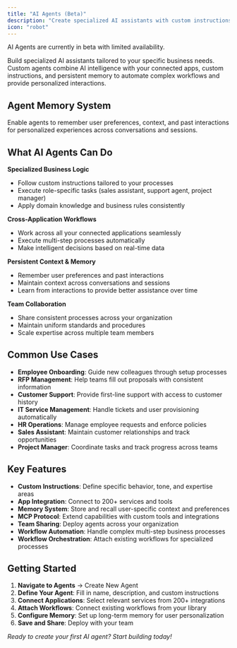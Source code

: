 ```yaml
---
title: "AI Agents (Beta)"
description: "Create specialized AI assistants with custom instructions and persistent memory for your business processes"
icon: "robot"
---
```


<Note>AI Agents are currently in beta with limited availability.</Note>

Build specialized AI assistants tailored to your specific business needs. Custom agents combine AI intelligence with your connected apps, custom instructions, and persistent memory to automate complex workflows and provide personalized interactions.

## Agent Memory System

<Card title="Long-Term Memory" icon="brain" href="/slash-commands/long-term-memory">
  Enable agents to remember user preferences, context, and past interactions for personalized experiences across conversations and sessions.
</Card>

## What AI Agents Can Do

**Specialized Business Logic**

- Follow custom instructions tailored to your processes
- Execute role-specific tasks (sales assistant, support agent, project manager)
- Apply domain knowledge and business rules consistently

**Cross-Application Workflows**

- Work across all your connected applications seamlessly
- Execute multi-step processes automatically
- Make intelligent decisions based on real-time data

**Persistent Context & Memory**

- Remember user preferences and past interactions
- Maintain context across conversations and sessions
- Learn from interactions to provide better assistance over time

**Team Collaboration**

- Share consistent processes across your organization
- Maintain uniform standards and procedures
- Scale expertise across multiple team members

## Common Use Cases

- **Employee Onboarding**: Guide new colleagues through setup processes
- **RFP Management**: Help teams fill out proposals with consistent information
- **Customer Support**: Provide first-line support with access to customer history
- **IT Service Management**: Handle tickets and user provisioning automatically
- **HR Operations**: Manage employee requests and enforce policies
- **Sales Assistant**: Maintain customer relationships and track opportunities
- **Project Manager**: Coordinate tasks and track progress across teams

## Key Features

- **Custom Instructions**: Define specific behavior, tone, and expertise areas
- **App Integration**: Connect to 200+ services and tools
- **Memory System**: Store and recall user-specific context and preferences
- **MCP Protocol**: Extend capabilities with custom tools and integrations
- **Team Sharing**: Deploy agents across your organization
- **Workflow Automation**: Handle complex multi-step business processes
- **Workflow Orchestration**: Attach existing workflows for specialized processes

## Getting Started

1. **Navigate to Agents** → Create New Agent
2. **Define Your Agent**: Fill in name, description, and custom instructions
3. **Connect Applications**: Select relevant services from 200+ integrations
4. **Attach Workflows**: Connect existing workflows from your library
5. **Configure Memory**: Set up long-term memory for user personalization
6. **Save and Share**: Deploy with your team

*Ready to create your first AI agent? Start building today!*